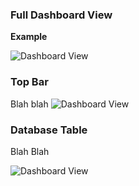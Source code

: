### Full Dashboard View

**Example**

<img
  className="block dark:block"
  src="/images/db-details/full.jpg"
  alt="Dashboard View"
/>  

### Top Bar

Blah blah 
<img
  className="block dark:block"
  src="/images/db-details/top-bar.jpg"
  alt="Dashboard View"
/> 

### Database Table

Blah Blah

<img
  className="block dark:block"
  src="/images/dashboard/db-instances.jpg"
  alt="Dashboard View"
  width={250}
/> 
